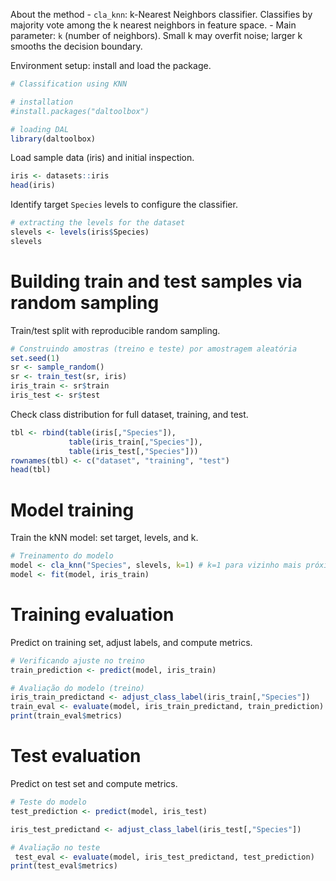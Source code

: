 About the method
- `cla_knn`: k-Nearest Neighbors classifier. Classifies by majority vote among the k nearest neighbors in feature space.
- Main parameter: `k` (number of neighbors). Small k may overfit noise; larger k smooths the decision boundary.

Environment setup: install and load the package.
```r
# Classification using KNN

# installation 
#install.packages("daltoolbox")

# loading DAL
library(daltoolbox) 
```

Load sample data (iris) and initial inspection.
```r
iris <- datasets::iris
head(iris)
```

Identify target `Species` levels to configure the classifier.
```r
# extracting the levels for the dataset
slevels <- levels(iris$Species)
slevels
```

# Building train and test samples via random sampling
Train/test split with reproducible random sampling.
```r
# Construindo amostras (treino e teste) por amostragem aleatória
set.seed(1)
sr <- sample_random()
sr <- train_test(sr, iris)
iris_train <- sr$train
iris_test <- sr$test
```

Check class distribution for full dataset, training, and test.
```r

tbl <- rbind(table(iris[,"Species"]), 
             table(iris_train[,"Species"]), 
             table(iris_test[,"Species"]))
rownames(tbl) <- c("dataset", "training", "test")
head(tbl)
```

# Model training
Train the kNN model: set target, levels, and k.
```r
# Treinamento do modelo
model <- cla_knn("Species", slevels, k=1) # k=1 para vizinho mais próximo
model <- fit(model, iris_train)

```

# Training evaluation
Predict on training set, adjust labels, and compute metrics.
```r
# Verificando ajuste no treino
train_prediction <- predict(model, iris_train)

# Avaliação do modelo (treino)
iris_train_predictand <- adjust_class_label(iris_train[,"Species"])
train_eval <- evaluate(model, iris_train_predictand, train_prediction)
print(train_eval$metrics)
```

# Test evaluation
Predict on test set and compute metrics.
```r
# Teste do modelo
test_prediction <- predict(model, iris_test)

iris_test_predictand <- adjust_class_label(iris_test[,"Species"])

# Avaliação no teste
 test_eval <- evaluate(model, iris_test_predictand, test_prediction)
print(test_eval$metrics)
```
